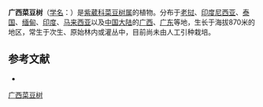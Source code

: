 {{Speciesbox
| name = 广西菜豆树
| status = 
| status_system = 
| image = 
| genus = Radermachera
| species = glandulosa
| authority = (Bl.) Miq.
}}

'''广西菜豆树'''（[[学名|学名]]：{{lang|la|''Radermachera glandulosa''}}）是[[紫葳科|紫葳科]][[菜豆树属|菜豆树属]]的植物。分布于[[老挝|老挝]]、[[印度尼西亚|印度尼西亚]]、[[泰国|泰国]]、[[缅甸|缅甸]]、[[印度|印度]]、[[马来西亚|马来西亚]]以及[[中国大陆|中国大陆]]的[[广西|广西]]、[[广东|广东]]等地，生长于海拔870米的地区，常生于次生、原始林内或灌丛中，目前尚未由人工引种栽培。

== 参考文献 ==
<div class="references-small">
* {{cite web| url =http://www.bioinfo.cn/db05/KmzwSpecies.php?action=view&id=2425| title =广西菜豆树| work =《中国高等植物数据库全库》| publisher =中国科学院微生物研究所| author =昆明植物研究所| accessdate =2009-02-23| deadurl =yes| archiveurl =https://web.archive.org/web/20160305083937/http://www.bioinfo.cn/db05/KmzwSpecies.php?action=view&id=2425| archivedate =2016-03-05}}
</div>
{{Taxonbar|from=Q3416419}}

[[Category:菜豆树属|广西菜豆树]]


{{植物小作品}}